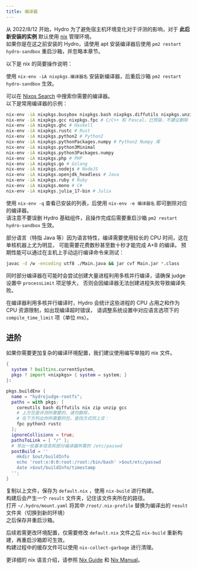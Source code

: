 ```yaml
---
title: 编译器
---
```


从 2022/8/12 开始，Hydro 为了避免宿主机环境变化对于评测的影响，对于 **此后新安装的实例** 默认使用 [nix]() 管理环境。  
如果你是在这之前安装的 Hydro，请使用 apt 安装编译器后使用 `pm2 restart hydro-sandbox` 重启沙箱，并忽略本章节。

以下是 nix 的简要操作说明：

使用 `nix-env -iA nixpkgs.编译器名` 安装新编译器，后重启沙箱 `pm2 restart hydro-sandbox` 生效。

可以在 [Nixos Search](https://search.nixos.org/packages) 中搜索你需要的编译器。  
以下是常用编译器的示例：

```sh
nix-env -iA nixpkgs.busybox nixpkgs.bash nixpkgs.diffutils nixpkgs.unzip # 基础组件，已预装，不建议删除
nix-env -iA nixpkgs.gcc nixpkgs.fpc # C/C++ 和 Pascal，已预装，不建议删除
nix-env -iA nixpkgs.ghc # Haskell 
nix-env -iA nixpkgs.rustc # Rust
nix-env -iA nixpkgs.python2 # Python2
nix-env -iA nixpkgs.pythonPackages.numpy # Python2 Numpy 库
nix-env -iA nixpkgs.python3Minimal
nix-env -iA nixpkgs.python3Packages.numpy
nix-env -iA nixpkgs.php # PHP
nix-env -iA nixpkgs.go # Golang
nix-env -iA nixpkgs.nodejs # NodeJS
nix-env -iA nixpkgs.openjdk_headless # Java
nix-env -iA nixpkgs.ruby # Ruby
nix-env -iA nixpkgs.mono # C#
nix-env -iA nixpkgs.julia_17-bin # Julia
```

使用 `nix-env -q` 查看已安装的列表，后使用 `nix-env -e 编译器名` 即可删除对应的编译器。  
请注意不要误删 Hydro 基础组件，且操作完成后需要重启沙箱 `pm2 restart hydro-sandbox` 生效。

<Callout>
部分语言（特指 Java 等）因为语言特性，编译需要使用较长的 CPU 时间，这在单核机器上尤为明显，
可能需要花费数秒甚至数十秒才能完成 A+B 的编译。  
预期性能可以通过在主机上手动运行编译命令来测试：

```sh
javac -d /w -encoding utf8 ./Main.java && jar cvf Main.jar *.class
```

同时部分编译器在可能时会尝试创建大量进程利用多核并行编译，请确保 judge 设置中 `processLimit` 项足够大，
否则会因编译器无法创建进程失败导致编译失败。  

在编译器利用多核并行编译时，Hydro 会统计这些进程的 CPU 占用之和作为 CPU 资源限制，如出现编译超时错误，
请调整系统设置中对应语言选项下的 `compile_time_limit` 项（单位 ms）。
</Callout>

## 进阶

如果你需要更加复杂的编译环境配置，我们建议使用编写单独的 nix 文件。

```nix
{ 
  system ? builtins.currentSystem,
  pkgs ? import <nixpkgs> { system = system; }
}:

pkgs.buildEnv {
  name = "hydrojudge-rootfs";
  paths = with pkgs; [
    coreutils bash diffutils nix zip unzip gcc
    # 上方包是评测所需要的，请勿删除，
    # 在下方列出你所需要的包，查找方式同上文：
    fpc python3 rustc
  ];
  ignoreCollisions = true;
  pathsToLink = [ "/" ];
  # 导出一些基本信息和部分编译器所需的 /etc/passwd
  postBuild = ''
    mkdir $out/buildInfo
    echo 'root:x:0:0:root:/root:/bin/bash' >$out/etc/passwd
    date >$out/buildInfo/timestamp
  '';
}
```

复制以上文件，保存为 `default.nix` ，使用 `nix-build` 进行构建。  
构建后会产生一个 `result` 文件夹，记住该文件夹所在的路径。  
打开 `~/.hydro/mount.yaml` 将其中 `/root/.nix-profile` 替换为编译出的 `result` 文件夹（切换到新的环境）  
之后保存并重启沙箱。  

后续若需更改环境配置，仅需要修改 `default.nix` 文件之后 `nix-build` 重新构建，再重启沙箱即可生效。  
构建过程中的缓存文件可以使用 `nix-collect-garbage` 进行清理。  

更详细的 nix 语言介绍，请参照 [Nix Guide](https://nixos.org/guides/nix-language.html) 和
[Nix Manual](https://nixos.org/manual/nix/stable/language/index.html)。
